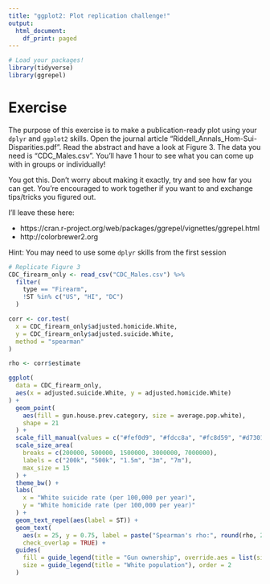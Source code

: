```yaml
---
title: "ggplot2: Plot replication challenge!"
output:
  html_document:
    df_print: paged
---
```


```r
# Load your packages!
library(tidyverse)
library(ggrepel)
```

# Exercise

The purpose of this exercise is to make a publication-ready plot using your `dplyr` and `ggplot2` skills. Open the journal article "Riddell_Annals_Hom-Sui-Disparities.pdf". Read the abstract and have a look at Figure 3. The data you need is "CDC_Males.csv". You'll have 1 hour to see what you can come up with in groups or individually!

You got this. Don't worry about making it exactly, try and see how far you can get. You're encouraged to work together if you want to and exchange tips/tricks you figured out. 

I'll leave these here:

* https://cran.r-project.org/web/packages/ggrepel/vignettes/ggrepel.html
* http://colorbrewer2.org

Hint: You may need to use some `dplyr` skills from the first session

```r
# Replicate Figure 3
CDC_firearm_only <- read_csv("CDC_Males.csv") %>% 
  filter(
    type == "Firearm",
    !ST %in% c("US", "HI", "DC")
  )

corr <- cor.test(
  x = CDC_firearm_only$adjusted.homicide.White,
  y = CDC_firearm_only$adjusted.suicide.White,
  method = "spearman"
)

rho <- corr$estimate

ggplot(
  data = CDC_firearm_only, 
  aes(x = adjusted.suicide.White, y = adjusted.homicide.White)
) +
  geom_point(
    aes(fill = gun.house.prev.category, size = average.pop.white), 
    shape = 21
  ) + 
  scale_fill_manual(values = c("#fef0d9", "#fdcc8a", "#fc8d59", "#d7301f")) + 
  scale_size_area(
    breaks = c(200000, 500000, 1500000, 3000000, 7000000),
    labels = c("200k", "500k", "1.5m", "3m", "7m"), 
    max_size = 15
  ) +
  theme_bw() +
  labs(
    x = "White suicide rate (per 100,000 per year)",
    y = "White homicide rate (per 100,000 per year)"
  ) +
  geom_text_repel(aes(label = ST)) +
  geom_text(
    aes(x = 25, y = 0.75, label = paste("Spearman's rho:", round(rho, 2))), 
    check_overlap = TRUE) + 
  guides(
    fill = guide_legend(title = "Gun ownership", override.aes = list(size = 5), order = 1),
    size = guide_legend(title = "White population"), order = 2
  )
```

